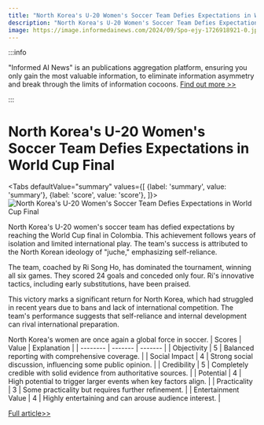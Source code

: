 ```yaml
---
title: "North Korea's U-20 Women's Soccer Team Defies Expectations in World Cup Final"
description: "North Korea's U-20 Women's Soccer Team Defies Expectations in World Cup Final"
image: https://image.informedainews.com/2024/09/Spo-ejy-1726918921-0.jpg
---
```



:::info

"Informed AI News" is an publications aggregation platform, ensuring you only gain the most valuable information, to eliminate information asymmetry and break through the limits of information cocoons.  [Find out more >>](/)

:::

# North Korea's U-20 Women's Soccer Team Defies Expectations in World Cup Final


<Tabs
	defaultValue="summary"
	values={[
	{label: 'summary', value: 'summary'},
	{label: 'score', value: 'score'},
]}>
<TabItem value="summary">
<img
  src="https://image.informedainews.com/2024/09/Spo-ejy-1726918921-0.jpg"
  alt="North Korea's U-20 Women's Soccer Team Defies Expectations in World Cup Final"
/>



North Korea's U-20 women's soccer team has defied expectations by reaching the World Cup final in Colombia. This achievement follows years of isolation and limited international play. The team's success is attributed to the North Korean ideology of "juche," emphasizing self-reliance.

The team, coached by Ri Song Ho, has dominated the tournament, winning all six games. They scored 24 goals and conceded only four. Ri's innovative tactics, including early substitutions, have been praised.

This victory marks a significant return for North Korea, which had struggled in recent years due to bans and lack of international competition. The team's performance suggests that self-reliance and internal development can rival international preparation.

North Korea's women are once again a global force in soccer.
</TabItem>
<TabItem value="score">
	| Scores     | Value   | Explanation |
	| -------- | ------- | ------- |
	| Objectivity  | 5    | Balanced reporting with comprehensive coverage.    |
	| Social Impact | 4     | Strong social discussion, influencing some public opinion.    |
	| Credibility    | 5    | Completely credible with solid evidence from authoritative sources.    |
	| Potential    | 4    | High potential to trigger larger events when key factors align.    |
	| Practicality    | 3    | Some practicality but requires further refinement.    |
	| Entertainment Value    | 4    | Highly entertaining and can arouse audience interest.    |
</TabItem>
</Tabs>

[Full article>>](https://asia.nikkei.com/Spotlight/Sports/Juche-in-action-North-Korea-s-U-20-women-defy-the-soccer-world)
